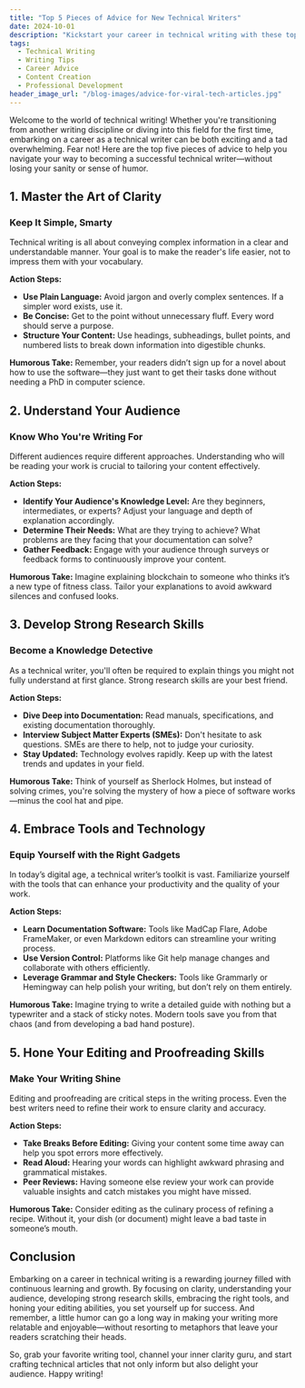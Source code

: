 ```yaml
---
title: "Top 5 Pieces of Advice for New Technical Writers"
date: 2024-10-01
description: "Kickstart your career in technical writing with these top 5 essential tips. Learn how to create clear, engaging, and professional technical content right from the start."
tags:
  - Technical Writing
  - Writing Tips
  - Career Advice
  - Content Creation
  - Professional Development
header_image_url: "/blog-images/advice-for-viral-tech-articles.jpg"
---
```


Welcome to the world of technical writing! Whether you're transitioning from another writing discipline or diving into this field for the first time, embarking on a career as a technical writer can be both exciting and a tad overwhelming. Fear not! Here are the top five pieces of advice to help you navigate your way to becoming a successful technical writer—without losing your sanity or sense of humor.

## 1. **Master the Art of Clarity**

### Keep It Simple, Smarty

Technical writing is all about conveying complex information in a clear and understandable manner. Your goal is to make the reader's life easier, not to impress them with your vocabulary.

**Action Steps:**

- **Use Plain Language:** Avoid jargon and overly complex sentences. If a simpler word exists, use it.
- **Be Concise:** Get to the point without unnecessary fluff. Every word should serve a purpose.
- **Structure Your Content:** Use headings, subheadings, bullet points, and numbered lists to break down information into digestible chunks.

**Humorous Take:**
Remember, your readers didn’t sign up for a novel about how to use the software—they just want to get their tasks done without needing a PhD in computer science.

## 2. **Understand Your Audience**

### Know Who You're Writing For

Different audiences require different approaches. Understanding who will be reading your work is crucial to tailoring your content effectively.

**Action Steps:**

- **Identify Your Audience's Knowledge Level:** Are they beginners, intermediates, or experts? Adjust your language and depth of explanation accordingly.
- **Determine Their Needs:** What are they trying to achieve? What problems are they facing that your documentation can solve?
- **Gather Feedback:** Engage with your audience through surveys or feedback forms to continuously improve your content.

**Humorous Take:**
Imagine explaining blockchain to someone who thinks it’s a new type of fitness class. Tailor your explanations to avoid awkward silences and confused looks.

## 3. **Develop Strong Research Skills**

### Become a Knowledge Detective

As a technical writer, you'll often be required to explain things you might not fully understand at first glance. Strong research skills are your best friend.

**Action Steps:**

- **Dive Deep into Documentation:** Read manuals, specifications, and existing documentation thoroughly.
- **Interview Subject Matter Experts (SMEs):** Don't hesitate to ask questions. SMEs are there to help, not to judge your curiosity.
- **Stay Updated:** Technology evolves rapidly. Keep up with the latest trends and updates in your field.

**Humorous Take:**
Think of yourself as Sherlock Holmes, but instead of solving crimes, you're solving the mystery of how a piece of software works—minus the cool hat and pipe.

## 4. **Embrace Tools and Technology**

### Equip Yourself with the Right Gadgets

In today’s digital age, a technical writer’s toolkit is vast. Familiarize yourself with the tools that can enhance your productivity and the quality of your work.

**Action Steps:**

- **Learn Documentation Software:** Tools like MadCap Flare, Adobe FrameMaker, or even Markdown editors can streamline your writing process.
- **Use Version Control:** Platforms like Git help manage changes and collaborate with others efficiently.
- **Leverage Grammar and Style Checkers:** Tools like Grammarly or Hemingway can help polish your writing, but don’t rely on them entirely.

**Humorous Take:**
Imagine trying to write a detailed guide with nothing but a typewriter and a stack of sticky notes. Modern tools save you from that chaos (and from developing a bad hand posture).

## 5. **Hone Your Editing and Proofreading Skills**

### Make Your Writing Shine

Editing and proofreading are critical steps in the writing process. Even the best writers need to refine their work to ensure clarity and accuracy.

**Action Steps:**

- **Take Breaks Before Editing:** Giving your content some time away can help you spot errors more effectively.
- **Read Aloud:** Hearing your words can highlight awkward phrasing and grammatical mistakes.
- **Peer Reviews:** Having someone else review your work can provide valuable insights and catch mistakes you might have missed.

**Humorous Take:**
Consider editing as the culinary process of refining a recipe. Without it, your dish (or document) might leave a bad taste in someone’s mouth.

## **Conclusion**

Embarking on a career in technical writing is a rewarding journey filled with continuous learning and growth. By focusing on clarity, understanding your audience, developing strong research skills, embracing the right tools, and honing your editing abilities, you set yourself up for success. And remember, a little humor can go a long way in making your writing more relatable and enjoyable—without resorting to metaphors that leave your readers scratching their heads.

So, grab your favorite writing tool, channel your inner clarity guru, and start crafting technical articles that not only inform but also delight your audience. Happy writing!